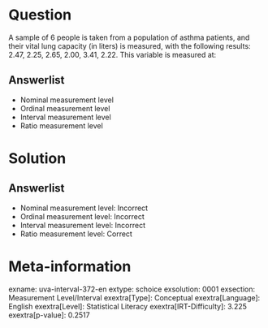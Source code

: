 Question
========

A sample of 6 people is taken from a population of asthma patients, and 
their vital lung capacity (in liters) is measured, with the following 
results: 2.47, 2.25, 2.65, 2.00, 3.41, 2.22. This variable is measured at:

Answerlist
----------

* Nominal measurement level
* Ordinal measurement level
* Interval measurement level
* Ratio measurement level

Solution
========

Answerlist
----------

* Nominal measurement level: Incorrect
* Ordinal measurement level: Incorrect
* Interval measurement level: Incorrect
* Ratio measurement level: Correct 


Meta-information
================
exname: uva-interval-372-en
extype: schoice
exsolution: 0001
exsection: Measurement Level/Interval
exextra[Type]: Conceptual
exextra[Language]: English
exextra[Level]: Statistical Literacy
exextra[IRT-Difficulty]: 3.225
exextra[p-value]: 0.2517
